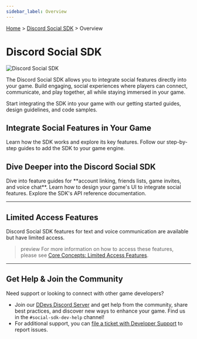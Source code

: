 ```yaml
---
sidebar_label: Overview
---
```

[Home](#DOCS_INTRO) > [Discord Social SDK](#DOCS_DISCORD_SOCIAL_SDK_OVERVIEW) > Overview

# Discord Social SDK

![Discord Social SDK](social-sdk/overview/social_sdk_header.png)

The Discord Social SDK allows you to integrate social features directly into your game. Build engaging, social experiences where players can connect, communicate, and play together, all while staying immersed in your game.

Start integrating the SDK into your game with our getting started guides, design guidelines, and code samples.

## Integrate Social Features in Your Game

<Container>
  <Card title="Core Concepts" link="#DOCS_DISCORD_SOCIAL_SDK_CORE_CONCEPTS" icon="GameControllerIcon">
    Learn how the SDK works and explore its key features.
  </Card>
  <Card title="Getting Started Guides" link="#DOCS_DISCORD_SOCIAL_SDK_GETTING_STARTED" icon="CompassIcon">
    Follow our step-by-step guides to add the SDK to your game engine.
  </Card>
</Container>

## Dive Deeper into the Discord Social SDK

<Container>
  <Card title="Development Guides" link="#DOCS_DISCORD_SOCIAL_SDK_DEVELOPMENT_GUIDES" icon="WrenchIcon">
    Dive into feature guides for **account linking, friends lists, game invites, and voice chat**.
  </Card>
  <Card title="Design Guidelines" link="#DOCS_DISCORD_SOCIAL_SDK_DESIGN_GUIDELINES" icon="PaintPaletteIcon">
    Learn how to design your game's UI to integrate social features.
  </Card>
  <Card title="SDK Reference Docs" link="https://discord.com/developers/docs/social-sdk/index.html" icon="BrowserIcon">
    Explore the SDK's API reference documentation.
  </Card>
</Container>

---

## Limited Access Features

Discord Social SDK features for text and voice communication are available but have limited access. 

> preview
> For more information on how to access these features, please see [Core Concepts: Limited Access Features](#DOCS_DISCORD_SOCIAL_SDK_CORE_CONCEPTS/limited-access-features).

---

## Get Help & Join the Community

Need support or looking to connect with other game developers? 

- Join our [DDevs Discord Server](https://discord.gg/discord-developers) and get help from the community, share best practices, and discover new ways to enhance your game. Find us in the `#social-sdk-dev-help` channel!
- For additional support, you can [file a ticket with Developer Support](https://dis.gd/social-sdk) to report issues.